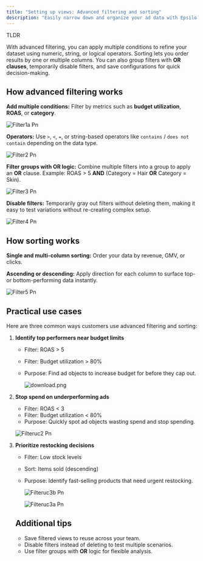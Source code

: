 ```yaml
---
title: "Setting up views: Advanced filtering and sorting"
description: "Easily narrow down and organize your ad data with Epsilo’s advanced filtering and sorting features."
---
```


<Note>
  TLDR

  With advanced filtering, you can apply multiple conditions to refine your dataset using numeric, string, or logical operators. Sorting lets you order results by one or multiple columns. You can also group filters with **OR clauses**, temporarily disable filters, and save configurations for quick decision-making.
</Note>

## **How advanced filtering works**

**Add multiple conditions:** Filter by metrics such as **budget utilization**, **ROAS**, or **category**.

![Filter1a Pn](/images/filter1a.png)

**Operators:** Use `>`, `<`, `=`, or string-based operators like `contains` / `does not contain` depending on the data type.

![Filter2 Pn](/images/filter2.png)

**Filter groups with OR logic:** Combine multiple filters into a group to apply an **OR** clause. Example: ROAS \> 5 **AND** (Category = Hair **OR** Category = Skin).

![Filter3 Pn](/images/filter3.png)

**Disable filters:** Temporarily gray out filters without deleting them, making it easy to test variations without re-creating complex setup.

![Filter4 Pn](/images/filter4.png)

## **How sorting works**

**Single and multi-column sorting:** Order your data by revenue, GMV, or clicks.

**Ascending or descending:** Apply direction for each column to surface top- or bottom-performing data instantly.

![Filter5 Pn](/images/filter5.png)

## **Practical use cases**

Here are three common ways customers use advanced filtering and sorting:

1. **Identify top performers near budget limits**
   - Filter: ROAS \> 5
   - Filter: Budget utilization \> 80%
   - Purpose: Find ad objects to increase budget for before they cap out.

     ![download.png](/images/download.png)
2. **Stop spend on underperforming ads**
   - Filter: ROAS \< 3
   - Filter: Budget utilization \< 80%
   - Purpose: Quickly spot ad objects wasting spend and stop spending.

   ![Filteruc2 Pn](/images/filteruc2.png)
3. **Prioritize restocking decisions**
   - Filter: Low stock levels
   - Sort: Items sold (descending)
   - Purpose: Identify fast-selling products that need urgent restocking.

     ![Filteruc3b Pn](/images/filteruc3b.png)

     ![Filteruc3a Pn](/images/filteruc3a.png)

   ## **Additional tips**
   - Save filtered views to reuse across your team.
   - Disable filters instead of deleting to test multiple scenarios.
   - Use filter groups with **OR** logic for flexible analysis.